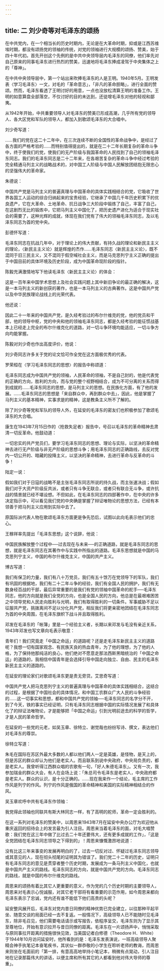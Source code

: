 ```yaml
---
---
---
```

title: 二  刘少奇等对毛泽东的颂扬
---

在中共党内，在一个相当长的历史时期内，无论是在大革命时期，抑或是江西苏维埃时期，都没有颂扬党的领袖的传统，对党的领袖进行大规模的颂扬、赞美，始于四十年代初。首先开创这个先例的是中共中央领导层内毛泽东的同僚，他们率先对自己原来的同事毛泽东进行热烈的赞美，迅速地将毛泽东捧成凌驾于中央集体之上的「尊神」。

在中共中央领导层中，第一个站出来吹捧毛泽东的人是王明。1940年5月。王明发表〈学习毛泽东〉一文，对毛的「革命意志」，「非凡的革命胆略」，进行全面的赞颂。然而，毛泽东看透了王明讨好的用意，一点也没放松清算王明的准备工作。王明的如意算盘全部落空，不仅讨好的目的未达到，还徒增毛泽东对他的轻视和鄙夷。

从1942年开始，中共重要领导人对毛泽东的赞美已形成高潮，几乎所有党的领导人、各大区党和军队的领导人，都加入到歌颂毛泽东的大合唱中。

刘少奇写道：

……我们的党在这二十二年中，在三次连续不断的全国性的革命战争中，是经过了各方面的严格考验的……而特别值得提出的，就是在二十二年长期复杂的革命斗争中，终于使我们的党，使我们的无产阶级与我国革命的人民找到了自己的领袖毛泽东同志。我们的毛泽东同志是二十二年来，在各艰苦复杂的革命斗争中经过考验的完全精通马列主义的战略战术的，对中国工人阶级与中国人民解放团结抱无限忠心的坚强伟大的革命家。 

朱德说：

中国共产党是马列主义的普遍真理与中国革命的具体实践相结合的党，它吸收了世界各国工人运动的综合归纳起来的宝贵经验，它继承了中国几千年历史积累下的优良遗产，它在大革命、土地革命、抗日战争三大阶段中锻炼了自己，丰富了自己，在这剧烈无比的锻炼中，它把马列主义中国化了，把历史遗产进化为适合于现实社会的需要了，这种光辉的成就，体现在我们党有了伟大的领袖毛泽东同志，及以毛泽东同志为首的党中央。 

彭德怀写道：

毛泽东同志在抗战几年中，对于理论上的伟大贡献，有持久战的理论和新民主主义的理论，〈新民主主义论〉就是辉煌的杰作……毛泽东同志〈新民主主义论〉，既不混同于旧三民主义，又不混同于假空喊社会主义，而是马克思列宁主义正确的提出于中国目前的具体环境及历史阶段，成为中国革命现阶段的指针。 

陈毅充满激情地写下他读毛泽东〈新民主主义论〉的体会：

这是一百年来中国学术思想上及社会实践问题上其中新旧争论的最正确的解决，这是一本马列主义的新创获的著作，也是一本马列主义的古典著作。这是中国共产党以及中华民族理论战线上的光荣代表。

他还说：

因此二十一年来的中国共产党，是久经考验过的布尔什维克的党，他的党员和干部，他的领导中枢，党的中央和他的领袖毛泽东同志，都是久经考验的能征惯战基本上已经走上完全的布尔什维克化的道路，对一切斗争环境均能适应，一切斗争方向均能掌握。

陈毅对刘少奇也作出高度评价，他说：

刘少奇同志许多关于党的论文恰可作全党在这方面极优秀的代表。 

罗荣桓在〈学习毛泽东同志的思想〉的报告中称颂道：

毛泽东同志成为中国共产党的领袖，人民革命的领袖，不是自己封的，他是代表党的正确的方向，胜利的方向，而与党的整个视野相结合，成为不可分离的关系而得到成就的……毛泽东同志的思想，是马列主义的思想。在民族化方面，有了他的发展。……毛泽东同志的思想是「来自群众中，再到群众中去」，因此，他是掌握了马列主义的基本精神，实事求是的精神，这是教条主义所不了解的。   

除了刘少奇等党和军队的领导人外，在延安的毛泽东的密友们也积极参加了歌颂毛泽东的大合唱。

康生在1943年7月15日作的〈抢救失足者〉报告中，号召以毛泽东的革命精神去肃清一切反革命。他鼓动道：

一切忠实的共产党员们，要学习毛泽东同志的思想、理论与实际，以坚决的革命精神去进行无产阶级与非无产阶级的思想斗争；用毛泽东同志的正确路线，去反对党内一切公开的、暗藏的投降主义，以坚决的革命精神，去进行革命与反革命的斗争！ 

陆定一说：

假如我们对于日寇的战略不是主张毛泽东同志所说的持久战，而主张速决战；假如我们对于大资产阶级反共派，或者只有斗争无联合，或者只有联合无斗争，或许抗战的情景就已经不堪设想。不但如此，在毛泽东同志的四部著作中，在中央的许多决定指示中，可以看见我们党的中央确是掌握了辩证唯物论的思想方法，已经有本领善于把马列主义应用到实际中去了。  

原国际派代表人物在歌颂毛泽东方面更是争先恐后，试图以此向毛表示他们的忠心。

王稼祥率先提出「毛泽东思想」这个说辞，他说：

中国民族解放整个过程中──过去现在与未来──的正确道路，就是毛泽东同志的思想，就是毛泽东同志在其著作中与实践中所指出的道路。毛泽东思想就是中国的马克思列宁主义，中国的布尔什维克主义，中国的共产主义。 

博古写道：

我们有保卫的力量，我们有八十万党员，我们有五十馀万在党领导下的军队，我们有巩固的根据地，我们有二十二年斗争的经验，我们有全国人民的拥护，我们有无数身经百战的干部，最后异常重要的是我们有党的领袖中国革命的舵手──毛泽东同志，他的方向就是我们全党的方向，也是全国人民的方向，他总是在最艰难困苦之中领导党和人民走向胜利与光明，我们有取得胜利的一切条件。军事威胁不足以征服共产党，挑拨离间不足以分化共产党，相反我们将更亲密地团结在毛泽东同志为首的中央周围，在毛泽东旗帜下战斗并且取得胜利。 

邓发在毛泽东的「帐簿」里是一个经验主义者，长期以来邓发与毛没有亲近关系，1943年邓发也写文章向毛表示敬意：

青年们！我们究竟走「中国之命运」的道路呢？还是走毛泽东新民主主义的道路呢？我想一切有国家观念、有民族天良的热血青年，为了他的理想，为了他的人格，为了保持他那纯洁的良心，他们绝对不愿意走那法西斯黑暗统治的「中国之命运」的道路的，我相信中国青年是会选择引导中国走向独立、自由、民主的毛泽东新民主主义的道路的。 

在延安的理论家们对歌颂毛泽东更是责无旁贷。艾思奇写道：

中国共产党人把马克思列宁主义的普遍真理与中国革命的具体实践相结合，这结合的过程，是根据了中国社会的具体情况，和中国工农群众广大人民的斗争经验的……这一切事实和思想，都和中国共产党的领袖──毛泽东同志的名字分不开，到了今天，铁的事实已经证明，只有毛泽东同志根据中国的实际情况发展了和具体化了的辩证法唯物论，才是能够把「中国之命运」引到光明前途去的科学的哲学，才是人民的革命哲学。 

在延安的一些党的元老，如吴玉章、徐特立、谢觉哉也纷纷写诗、撰文，表达他们对毛泽东的尊崇。

徐特立写道：

朱毛在国际在苏区外最大多数的人都以他们两人一定是英雄，是怪物，是天上的，但是苏区的群众却认为他们是老实人。而且联系到说中央政府，中央局负责的，都是老实人。我曾听得江西群众唱的农歌有一句，「好人朱德毛泽东」。又有一次，我参加瑞金的群众大会，有人在会场上说：「朱总司令毛泽东是老实人，中央政府都是老实人。群众的认识，是十分正确的。……现在我来作一个结论，毛主席的工作作风是列宁的作风。列宁的作风是俄国的革命精神和美国的实际精神相结合的作风。 

吴玉章欢呼中共有毛泽东作领袖：

我党得此领袖也同联共有斯大林同志一样，有了高明的舵师，革命一定会胜利的。  

在这一系列对毛泽东的赞美中，以周恩来1943年7月在延安中央办公厅为欢迎他从重庆返回的招待会上的发言最为引人注目。周恩来当着毛泽东的面，对毛大唱赞歌：我们党在这三年中做了比过去二十年还要伟大，还有更多成就的工作」，「这是全党团结在毛泽东同志领导之下得到的」！周恩来慷慨激昂地说道：

没有比这三年来事变的发展再明白的了，过去一切反对过、怀疑过毛泽东同志领导或其意见的人，现在彻头彻尾的证明其为错误了。我们党二十二年的历史，证明只有毛泽东同志的意见是贯穿者整个历史时期，发展成为一条马列主义中国化，也就是中国共产主义的路线。毛泽东同志的方向，就是中国共产党的方向。毛泽东同志的路线，就是中国的布尔什维克的路线。 

周恩来的颂扬有着比其它人更重要的意义，作为党的几个历史时期的主要领导人，周恩来对毛表示心悦诚服，对其它老干部将有看重要的示范作用，如今周恩来都向毛泽东表示了忠诚，党内还有谁不能低下他们高贵的头呢？

延安整风展开后，毛泽东对党内昔日同僚的精神优势已完全建立，以往那种平起平坐、随意交谈的局面已经一去不复返。一般情况下，高级领导人已不能随时见毛泽东，除非毛召见，他们需要电话请示或写报告，依程序呈交，毛泽东则为了显示其至尊地位，开始有意识拉开与昔日同僚的距离。毛泽东在一片颂扬声中，悄悄采取与原同事拉开距离的措施很快见效，当美国记者白修德（Theodore H．White）于1944年10月访问延安时，他所看到的是：毛泽东发表演说，一班高级领导人聚精会神手执笔记本奋笔疾书，其状似一群恭敬的小学生在聆听老师的教诲，而周恩来则坐在毛面前的「第一排，有意高高地举持小笔记本，稍微有点晃动，引人注目地在记录那篇伟大的讲话，以便主席和所有其它的人都看到他对伟大导师的尊重」。 
